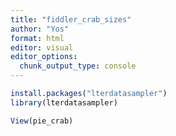 ```yaml
---
title: "fiddler_crab_sizes"
author: "Yos"
format: html
editor: visual
editor_options: 
  chunk_output_type: console
---
```


```r
install.packages("lterdatasampler")
library(lterdatasampler)
```

```r
View(pie_crab)
```

